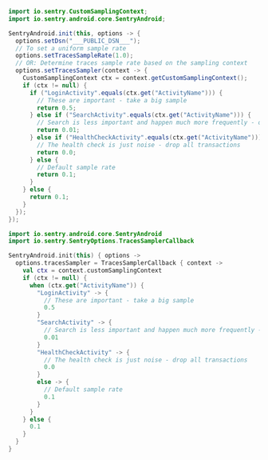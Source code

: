 ```java
import io.sentry.CustomSamplingContext;
import io.sentry.android.core.SentryAndroid;

SentryAndroid.init(this, options -> {
  options.setDsn("___PUBLIC_DSN___");
  // To set a uniform sample rate
  options.setTracesSampleRate(1.0);
  // OR: Determine traces sample rate based on the sampling context
  options.setTracesSampler(context -> {
    CustomSamplingContext ctx = context.getCustomSamplingContext();
    if (ctx != null) {
      if ("LoginActivity".equals(ctx.get("ActivityName"))) {
        // These are important - take a big sample
        return 0.5;
      } else if ("SearchActivity".equals(ctx.get("ActivityName"))) {
        // Search is less important and happen much more frequently - only take 1%
        return 0.01;
      } else if ("HealthCheckActivity".equals(ctx.get("ActivityName"))) {
        // The health check is just noise - drop all transactions
        return 0.0;
      } else {
        // Default sample rate
        return 0.1;
      }
    } else {
      return 0.1;
    }
  });
});
```

```kotlin {tabTitle:Kotlin}
import io.sentry.android.core.SentryAndroid
import io.sentry.SentryOptions.TracesSamplerCallback

SentryAndroid.init(this) { options ->
  options.tracesSampler = TracesSamplerCallback { context ->
    val ctx = context.customSamplingContext
    if (ctx != null) {
      when (ctx.get("ActivityName")) {
        "LoginActivity" -> {
          // These are important - take a big sample
          0.5
        }
        "SearchActivity" -> {
          // Search is less important and happen much more frequently - only take 1%
          0.01
        }
        "HealthCheckActivity" -> {
          // The health check is just noise - drop all transactions
          0.0
        }
        else -> {
          // Default sample rate
          0.1
        }
      }
    } else {
      0.1
    }
  }
}
```
